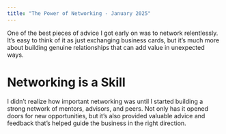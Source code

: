 ```yaml
---
title: "The Power of Networking - January 2025"
---
```



<div className={styles.preserve}>


One of the best pieces of advice I got early on was to network relentlessly. It’s easy to think of it as just exchanging business cards, but it’s much more about building genuine relationships that can add value in unexpected ways.




<h1>Networking is a Skill</h1>
I didn’t realize how important networking was until I started building a strong network of mentors, advisors, and peers. Not only has it opened doors for new opportunities, but it’s also provided valuable advice and feedback that’s helped guide the business in the right direction.



</div>